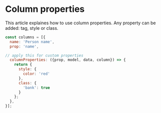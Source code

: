 
<Meta title="Docs/Column and cell/Column properties"/>

# Column properties

This article explaines how to use column properties. Any property can be added: tag, style or class.


```js
const columns = [{
  name: 'Person name',
  prop: 'name',

// apply this for custom properties
  columnProperties: ({prop, model, data, column}) => {
    return {
      style: {
        color: 'red'
      },
      class: {
        'bank': true
      }
    };
  },
}];
```
